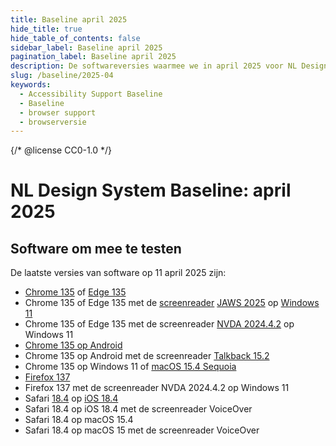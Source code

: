 ```yaml
---
title: Baseline april 2025
hide_title: true
hide_table_of_contents: false
sidebar_label: Baseline april 2025
pagination_label: Baseline april 2025
description: De softwareversies waarmee we in april 2025 voor NL Design System testen voor Baseline support.
slug: /baseline/2025-04
keywords:
  - Accessibility Support Baseline
  - Baseline
  - browser support
  - browserversie
---
```


{/* @license CC0-1.0 */}

# NL Design System Baseline: april 2025

## Software om mee te testen

De laatste versies van software op 11 april 2025 zijn:

- [Chrome 135](https://chromereleases.googleblog.com/2025/04/stable-channel-update-for-desktop_8.html) of [Edge 135](https://learn.microsoft.com/en-us/deployedge/microsoft-edge-relnote-stable-channel#version-1350317966-april-9-2025)
- Chrome 135 of Edge 135 met de [screenreader](/woordenlijst/#screenreader) [JAWS 2025](https://support.freedomscientific.com/Downloads/JAWS/JAWSWhatsNew?version=2025) op [Windows 11](https://www.microsoft.com/en-us/software-download/windows11)
- Chrome 135 of Edge 135 met de screenreader [NVDA 2024.4.2](https://www.nvaccess.org/post/nvda-2024-4-2/) op Windows 11
- [Chrome 135 op Android](https://chromereleases.googleblog.com/2025/04/chrome-for-android-update_01999735124.html)
- Chrome 135 op Android met de screenreader [Talkback 15.2](https://play.google.com/store/apps/details?id=com.google.android.marvin.talkback&hl=en)
- Chrome 135 op Windows 11 of [macOS 15.4 Sequoia](https://developer.apple.com/documentation/macos-release-notes/macos-15_4-release-notes)
- [Firefox 137](https://www.mozilla.org/en-US/firefox/137.0.1/releasenotes/)
- Firefox 137 met de screenreader NVDA 2024.4.2 op Windows 11
- Safari [18.4](https://developer.apple.com/documentation/safari-release-notes/safari-18_4-release-notes) op [iOS 18.4](https://developer.apple.com/documentation/ios-ipados-release-notes/ios-ipados-18_4-release-notes)
- Safari 18.4 op iOS 18.4 met de screenreader VoiceOver
- Safari 18.4 op macOS 15.4
- Safari 18.4 op macOS 15 met de screenreader VoiceOver
